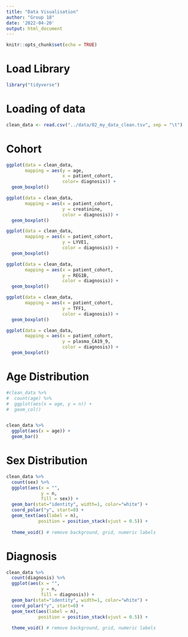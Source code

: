 ```yaml
---
title: "Data Visualisation"
author: "Group 18"
date: '2022-04-20'
output: html_document
---
```


```r
knitr::opts_chunk$set(echo = TRUE)
```

# Load Library
```r
library("tidyverse")
```

# Loading of data 
```r
clean_data <- read.csv("../data/02_my_data_clean.tsv", sep = "\t")
```

# Cohort
```r
ggplot(data = clean_data, 
       mapping = aes(y = age, 
                     x = patient_cohort, 
                     color= diagnosis)) + 
  geom_boxplot()
```


```r
ggplot(data = clean_data, 
       mapping = aes(x = patient_cohort, 
                     y = creatinine, 
                     color = diagnosis)) + 
  geom_boxplot()
```

```r
ggplot(data = clean_data, 
       mapping = aes(x = patient_cohort, 
                     y = LYVE1, 
                     color = diagnosis)) + 
  geom_boxplot()
```

```r
ggplot(data = clean_data, 
       mapping = aes(x = patient_cohort, 
                     y = REG1B, 
                     color = diagnosis)) + 
  geom_boxplot()
```

```r
ggplot(data = clean_data, 
       mapping = aes(x = patient_cohort, 
                     y = TFF1, 
                     color = diagnosis)) + 
  geom_boxplot()
```

```r
ggplot(data = clean_data, 
       mapping = aes(x = patient_cohort, 
                     y = plasma_CA19_9, 
                     color = diagnosis)) + 
  geom_boxplot()
```

# Age Distribution 
```r
#clean_data %>%
#  count(age) %>%
#  ggplot(aes(x = age, y = n)) +
#  geom_col()


clean_data %>%
  ggplot(aes(x = age)) +
  geom_bar()
```

# Sex Distribution 
```r
clean_data %>% 
  count(sex) %>% 
  ggplot(aes(x = "", 
             y = n, 
             fill = sex)) +
  geom_bar(stat="identity", width=1, color="white") +
  coord_polar("y", start=0) +
  geom_text(aes(label = n),
            position = position_stack(vjust = 0.5)) + 
  
  theme_void() # remove background, grid, numeric labels
```

# Diagnosis
```r
clean_data %>% 
  count(diagnosis) %>% 
  ggplot(aes(x = "", 
             y = n, 
             fill = diagnosis)) +
  geom_bar(stat="identity", width=1, color="white") +
  coord_polar("y", start=0) +
  geom_text(aes(label = n),
            position = position_stack(vjust = 0.5)) + 
  
  theme_void() # remove background, grid, numeric labels
```









